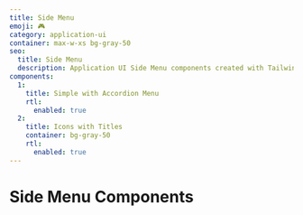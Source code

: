 ```yaml
---
title: Side Menu
emoji: 🎮
category: application-ui
container: max-w-xs bg-gray-50
seo:
  title: Side Menu
  description: Application UI Side Menu components created with Tailwind CSS
components:
  1:
    title: Simple with Accordion Menu
    rtl:
      enabled: true
  2:
    title: Icons with Titles
    container: bg-gray-50
    rtl:
      enabled: true
---
```


# Side Menu Components

<List
  componentsData={componentsArray}
  componentContainer={componentContainer}
/>
